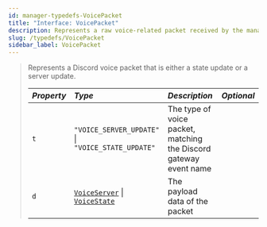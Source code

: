 ```yaml
---
id: manager-typedefs-VoicePacket
title: "Interface: VoicePacket"
description: Represents a raw voice-related packet received by the manager.
slug: /typedefs/VoicePacket
sidebar_label: VoicePacket
---
```


> Represents a Discord voice packet that is either a state update or a server update.
>
> | <i className="fa-solid fa-hashtag"/> Property | <i className="fa-solid fa-font"/> Type                                                                                  | <i className="fa-solid fa-list"/> Description                                               | <i className="fa-solid fa-flask"/> Optional |
> |:---------------------------------------------|:-------------------------------------------------------------------------------------------------------------------------|:--------------------------------------------------------------------------------------------|:--------------------------------------------:|
> | `t`                                           | `"VOICE_SERVER_UPDATE"` \| `"VOICE_STATE_UPDATE"`                                                                      | The type of voice packet, matching the Discord gateway event name                          | <i className="fa-solid fa-xmark"/>           |
> | `d`                                           | [`VoiceServer`](./VoiceServer.mdx) \| [`VoiceState`](./VoiceState.mdx)                                                 | The payload data of the packet                                                              | <i className="fa-solid fa-xmark"/>           |

